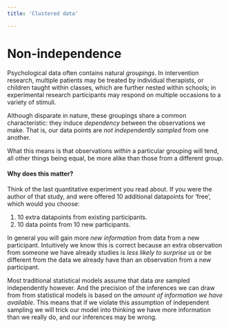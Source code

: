 ```yaml
---
title: 'Clustered data'

---
```


# Non-independence {#clustering}

Psychological data often contains natural *groupings*. In intervention research, multiple patients may be treated by individual therapists, or children taught within classes, which are further nested within schools; in experimental research participants may respond on multiple occasions to a variety of stimuli.

Although disparate in nature, these groupings share a common characteristic: they induce *dependency* between the observations we make. That is, our data points are *not independently sampled* from one another.

What this means is that observations *within* a particular grouping will tend, all other things being equal, be more alike than those from a different group.


#### Why does this matter? {-}

Think of the last quantitative experiment you read about. If you were the author of that study, and were offered 10 additional datapoints for 'free', which would you choose:

1.  10 extra datapoints from existing participants.
2.  10 data points from 10 new participants.

In general you will gain more *new information* from data from a new
participant. Intuitively we know this is correct because an extra observation from
someone we have already studies is *less likely to surprise us* or be
different from the data we already have than an observation from a new
participant.

Most traditional statistical models assume that data *are* sampled independently however. And the precision of the inferences we can draw from from statistical models is based on the *amount of information we have available*.  This means that if we violate this assumption of independent sampling we will trick our model into thinking we have more information than we really do, and our inferences may be wrong.

